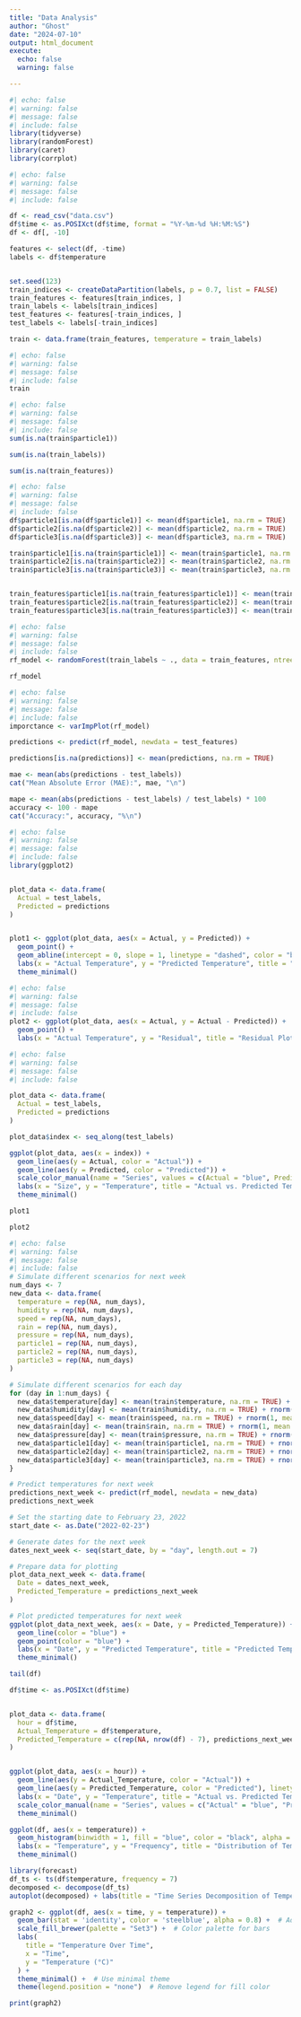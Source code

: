 ```yaml
---
title: "Data Analysis"
author: "Ghost"
date: "2024-07-10"
output: html_document
execute:
  echo: false
  warning: false

---
```


```r
#| echo: false
#| warning: false
#| message: false
#| include: false
library(tidyverse)
library(randomForest)
library(caret)
library(corrplot)
```

```r
#| echo: false
#| warning: false
#| message: false
#| include: false

df <- read_csv("data.csv")
df$time <- as.POSIXct(df$time, format = "%Y-%m-%d %H:%M:%S")
df <- df[, -10]

features <- select(df, -time)
labels <- df$temperature


set.seed(123)
train_indices <- createDataPartition(labels, p = 0.7, list = FALSE)
train_features <- features[train_indices, ]
train_labels <- labels[train_indices]
test_features <- features[-train_indices, ]
test_labels <- labels[-train_indices]

train <- data.frame(train_features, temperature = train_labels)


```

```r
#| echo: false
#| warning: false
#| message: false
#| include: false
train
```



```r
#| echo: false
#| warning: false
#| message: false
#| include: false
sum(is.na(train$particle1))

sum(is.na(train_labels))

sum(is.na(train_features))

```

```r
#| echo: false
#| warning: false
#| message: false
#| include: false
df$particle1[is.na(df$particle1)] <- mean(df$particle1, na.rm = TRUE)
df$particle2[is.na(df$particle2)] <- mean(df$particle2, na.rm = TRUE)
df$particle3[is.na(df$particle3)] <- mean(df$particle3, na.rm = TRUE)

train$particle1[is.na(train$particle1)] <- mean(train$particle1, na.rm = TRUE)
train$particle2[is.na(train$particle2)] <- mean(train$particle2, na.rm = TRUE)
train$particle3[is.na(train$particle3)] <- mean(train$particle3, na.rm = TRUE)


train_features$particle1[is.na(train_features$particle1)] <- mean(train_features$particle1, na.rm = TRUE)
train_features$particle2[is.na(train_features$particle2)] <- mean(train_features$particle2, na.rm = TRUE)
train_features$particle3[is.na(train_features$particle3)] <- mean(train_features$particle3, na.rm = TRUE)
```

```r
#| echo: false
#| warning: false
#| message: false
#| include: false
rf_model <- randomForest(train_labels ~ ., data = train_features, ntree = 500)

rf_model

```

```r
#| echo: false
#| warning: false
#| message: false
#| include: false
imporctance <- varImpPlot(rf_model)
```

```r
predictions <- predict(rf_model, newdata = test_features)

predictions[is.na(predictions)] <- mean(predictions, na.rm = TRUE)
```

```r
mae <- mean(abs(predictions - test_labels))
cat("Mean Absolute Error (MAE):", mae, "\n")

mape <- mean(abs(predictions - test_labels) / test_labels) * 100
accuracy <- 100 - mape
cat("Accuracy:", accuracy, "%\n")

```

```r
#| echo: false
#| warning: false
#| message: false
#| include: false
library(ggplot2)


plot_data <- data.frame(
  Actual = test_labels,
  Predicted = predictions
)


plot1 <- ggplot(plot_data, aes(x = Actual, y = Predicted)) +
  geom_point() +
  geom_abline(intercept = 0, slope = 1, linetype = "dashed", color = "blue") + 
  labs(x = "Actual Temperature", y = "Predicted Temperature", title = "Actual vs. Predicted Temperature") +
  theme_minimal()

```

```r
#| echo: false
#| warning: false
#| message: false
#| include: false
plot2 <- ggplot(plot_data, aes(x = Actual, y = Actual - Predicted)) +
  geom_point() +
  labs(x = "Actual Temperature", y = "Residual", title = "Residual Plot")

```

```r
#| echo: false
#| warning: false
#| message: false
#| include: false

plot_data <- data.frame(
  Actual = test_labels,   
  Predicted = predictions 
)

plot_data$index <- seq_along(test_labels)

ggplot(plot_data, aes(x = index)) +
  geom_line(aes(y = Actual, color = "Actual")) + 
  geom_line(aes(y = Predicted, color = "Predicted")) +  
  scale_color_manual(name = "Series", values = c(Actual = "blue", Predicted = "red")) + 
  labs(x = "Size", y = "Temperature", title = "Actual vs. Predicted Temperature") + 
  theme_minimal()

```
```r
plot1
```

```r
plot2
```


```r
#| echo: false
#| warning: false
#| message: false
#| include: false
# Simulate different scenarios for next week
num_days <- 7
new_data <- data.frame(
  temperature = rep(NA, num_days),
  humidity = rep(NA, num_days),
  speed = rep(NA, num_days),
  rain = rep(NA, num_days),
  pressure = rep(NA, num_days),
  particle1 = rep(NA, num_days), 
  particle2 = rep(NA, num_days), 
  particle3 = rep(NA, num_days)
)

# Simulate different scenarios for each day
for (day in 1:num_days) {
  new_data$temperature[day] <- mean(train$temperature, na.rm = TRUE) + rnorm(1, mean = 0, sd = 3)
  new_data$humidity[day] <- mean(train$humidity, na.rm = TRUE) + rnorm(1, mean = 0, sd = 5)
  new_data$speed[day] <- mean(train$speed, na.rm = TRUE) + rnorm(1, mean = 0, sd = 2)
  new_data$rain[day] <- mean(train$rain, na.rm = TRUE) + rnorm(1, mean = 0, sd = 1)
  new_data$pressure[day] <- mean(train$pressure, na.rm = TRUE) + rnorm(1, mean = 0, sd = 3)
  new_data$particle1[day] <- mean(train$particle1, na.rm = TRUE) + rnorm(1, mean = 0, sd = 0.5)
  new_data$particle2[day] <- mean(train$particle2, na.rm = TRUE) + rnorm(1, mean = 0, sd = 0.5)
  new_data$particle3[day] <- mean(train$particle3, na.rm = TRUE) + rnorm(1, mean = 0, sd = 0.5)
}

# Predict temperatures for next week
predictions_next_week <- predict(rf_model, newdata = new_data)
predictions_next_week


```

```r
# Set the starting date to February 23, 2022
start_date <- as.Date("2022-02-23")

# Generate dates for the next week
dates_next_week <- seq(start_date, by = "day", length.out = 7)

# Prepare data for plotting
plot_data_next_week <- data.frame(
  Date = dates_next_week,
  Predicted_Temperature = predictions_next_week
)

# Plot predicted temperatures for next week
ggplot(plot_data_next_week, aes(x = Date, y = Predicted_Temperature)) +
  geom_line(color = "blue") +
  geom_point(color = "blue") +
  labs(x = "Date", y = "Predicted Temperature", title = "Predicted Temperatures for Next Week") +
  theme_minimal()

```



```r
tail(df)

```



```r
df$time <- as.POSIXct(df$time)


plot_data <- data.frame(
  hour = df$time,
  Actual_Temperature = df$temperature,
  Predicted_Temperature = c(rep(NA, nrow(df) - 7), predictions_next_week)
)


ggplot(plot_data, aes(x = hour)) +
  geom_line(aes(y = Actual_Temperature, color = "Actual")) +
  geom_line(aes(y = Predicted_Temperature, color = "Predicted"), linetype = "dashed") +
  labs(x = "Date", y = "Temperature", title = "Actual vs. Predicted Temperature") +
  scale_color_manual(name = "Series", values = c("Actual" = "blue", "Predicted" = "red")) +
  theme_minimal()

```



```r
ggplot(df, aes(x = temperature)) +
  geom_histogram(binwidth = 1, fill = "blue", color = "black", alpha = 0.5) +
  labs(x = "Temperature", y = "Frequency", title = "Distribution of Temperature") +
  theme_minimal()

```

```r
library(forecast)
df_ts <- ts(df$temperature, frequency = 7)  
decomposed <- decompose(df_ts)
autoplot(decomposed) + labs(title = "Time Series Decomposition of Temperature")


```





```r
graph2 <- ggplot(df, aes(x = time, y = temperature)) +
  geom_bar(stat = 'identity', color = 'steelblue', alpha = 0.8) +  # Adjust appearance of bars
  scale_fill_brewer(palette = "Set3") +  # Color palette for bars
  labs(
    title = "Temperature Over Time",
    x = "Time",
    y = "Temperature (°C)"
  ) +
  theme_minimal() +  # Use minimal theme
  theme(legend.position = "none")  # Remove legend for fill color

print(graph2)
```

